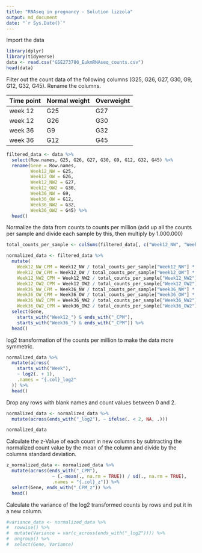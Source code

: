 ```yaml
---
title: "RNAseq in pregnancy - Solution lizzola"
output: md_document
date: "`r Sys.Date()`"
---
```


Import the data
```r
library(dplyr)
library(tidyverse)
data <- read.csv("GSE273780_EukmRNAseq_counts.csv")
head(data)
```

Filter out the count data of the following columns (G25, G26, G27, G30, G9, G12, G32, G45). Rename the columns.

 Time point | Normal weight | Overweight
----------|----------|---------
 week 12 | G25 | G27
 week 12 | G26| G30
 week 36 | G9 | G32
 week 36 | G12 | G45
```r
filtered_data <- data %>%
  select(Row.names, G25, G26, G27, G30, G9, G12, G32, G45) %>%
  rename(Gene = Row.names, 
         Week12_NW = G25, 
         Week12_OW = G26, 
         Week12_NW2 = G27, 
         Week12_OW2 = G30, 
         Week36_NW = G9, 
         Week36_OW = G12, 
         Week36_NW2 = G32, 
         Week36_OW2 = G45) %>%
  head()
```

Normalize the data from counts to counts per million (add up all the counts per sample and divide each sample by this, then multiply by 1.000.000)
```r
total_counts_per_sample <- colSums(filtered_data[, c("Week12_NW", "Week12_OW", "Week12_NW2", "Week12_OW2", "Week36_NW", "Week36_OW", "Week36_NW2", "Week36_OW2")], na.rm = TRUE)

normalized_data <- filtered_data %>%
  mutate(
    Week12_NW_CPM = Week12_NW / total_counts_per_sample["Week12_NW"] * 1e6,
    Week12_OW_CPM = Week12_OW / total_counts_per_sample["Week12_OW"] * 1e6,
    Week12_NW2_CPM = Week12_NW2 / total_counts_per_sample["Week12_NW2"] * 1e6,
    Week12_OW2_CPM = Week12_OW2 / total_counts_per_sample["Week12_OW2"] * 1e6,
    Week36_NW_CPM = Week36_NW / total_counts_per_sample["Week36_NW"] * 1e6,
    Week36_OW_CPM = Week36_OW / total_counts_per_sample["Week36_OW"] * 1e6,
    Week36_NW2_CPM = Week36_NW2 / total_counts_per_sample["Week36_NW2"] * 1e6,
    Week36_OW2_CPM = Week36_OW2 / total_counts_per_sample["Week36_OW2"] * 1e6) %>%
  select(Gene,
    starts_with("Week12_") & ends_with("_CPM"),
    starts_with("Week36_") & ends_with("_CPM")) %>%
  head()
```

log2 transformation of the counts per million to make the data more symmetric.
```r
normalized_data %>%
  mutate(across(
    starts_with("Week"), 
    ~ log2(. + 1), 
    .names = "{.col}_log2"
  )) %>%
  head()
```

Drop any rows with blank names and count values between 0 and 2.
```r
normalized_data <- normalized_data %>%
  mutate(across(ends_with("_log2"), ~ ifelse(. < 2, NA, .)))

normalized_data
```

Calculate the z-Value of each count in new columns by subtracting the normalized count value by the mean of the column and divide by the columns standard deviation.
```r
z_normalized_data <- normalized_data %>%
  mutate(across(ends_with("_CPM"), 
                 ~ (.-mean(., na.rm = TRUE)) / sd(., na.rm = TRUE), 
                 .names = "{.col}_z")) %>%
  select(Gene, ends_with("_CPM_z")) %>%
  head()
```

Calculate the variance of the log2 transformed counts by rows and put it in a new column.
```r
#variance_data <- normalized_data %>%
#  rowwise() %>%
#  mutate(Variance = var(c_across(ends_with("_log2")))) %>%
#  ungroup() %>%
#  select(Gene, Variance)
```
